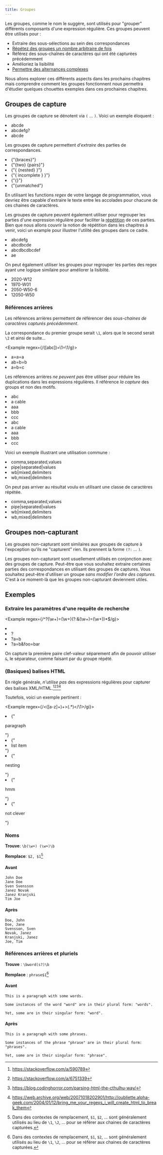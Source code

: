 ```yaml
---
title: Groupes
---
```


Les groupes, comme le nom le suggère, sont utilisés pour "grouper" différents composants d'une expression régulière. Ces groupes peuvent être utilisés pour :

-   Extraire des sous-sélections au sein des correspondances
-   [Répétez des groupes un nombre arbitraire de fois](repetition)
-   Référez des sous-chaînes de caractères qui ont été capturées précédemment
-   Amélioriez la lisibilité 
-   [Permettre des alternances complexes](alternation)

Nous allons explorer ces différents aspects dans les prochains chapitres mais comprendre comment les groupes fonctionnent nous permettra d'étudier quelques chouettes exemples dans ces prochaines chapitres.

## Groupes de capture

Les groupes de capture se dénotent via `(` … `)`. Voici un exemple éloquent :

<Example regex={/a(bcd)e/g}>
    <li>abcde</li>
    <li>abcdefg?</li>
    <li>abcde</li>
</Example>

Les groupes de capture permettent _d'extraire_ des parties de correspondances.

<Example regex={/\{([^{}]*)\}/g}>
    <li>{"{braces}"}</li>
    <li>{"{two} {pairs}"}</li>
    <li>{"{ {nested} }"}</li>
    <li>{"{ incomplete } }"}</li>
    <li>{"{}"}</li>
    <li>{"{unmatched"}</li>
</Example>

En utilisant les functions _regex_ de votre langage de programmation, vous devriez être capable d'extraire le texte entre les accolades pour chacune de ces chaines de caractères.

Les groupes de capture peuvent également utiliser pour regrouper les parties d'une expression régulière pour faciliter la [répétition](/repetition) de ces parties. Bien que nous allons couvrir la notion de répétition dans les chapitres à venir, voici un example pour illustrer l'utilité des groupes dans ce cadre.

<Example regex={/a(bcd)+e/g}>
    <li>abcdefg</li>
    <li>abcdbcde</li>
    <li>abcdbcdbcdef</li>
    <li>ae</li>
</Example>

On peut également utiliser les groupes pour regrouper les parties des regex ayant une logique similaire pour améliorer la lisiblité.

<Example regex={/(\d\d\d\d)-W(\d\d)/g}>
    <li>2020-W12</li>
    <li>1970-W01</li>
    <li>2050-W50-6</li>
    <li>12050-W50</li>
</Example>

### Références arrières

Les références arrières permettent de référencer des _sous-chaines de caractères capturés précédemment_.

La correspondance du premier groupe serait `\1`, alors que le second serait `\2` et ainsi de suite…

<Example regex={/([abc])=\1=\1/g}>
    <li>a=a=a</li>
    <li>ab=b=b</li>
    <li>a=b=c</li>
</Example>

Les références arrières _ne peuvent pas_ être utiliser pour réduire les duplications dans les expressions régulières. Il référence _la capture_ des groups et non des motifs.

<Example regex={/[abc][abc][abc]/g}>
    <li>abc</li>
    <li>a cable</li>
    <li>aaa</li>
    <li>bbb</li>
    <li>ccc</li>
</Example>

<Example regex={/([abc])\1\1/g}>
    <li>abc</li>
    <li>a cable</li>
    <li>aaa</li>
    <li>bbb</li>
    <li>ccc</li>
</Example>

Voici un exemple illustrant une utilisation commune :

<Example regex={/\w+([,|])\w+\1\w+/g}>
    <li>comma,separated,values</li>
    <li>pipe|separated|values</li>
    <li>wb|mixed,delimiters</li>
    <li>wb,mixed|delimiters</li>
</Example>

On peut pas arriver au résultat voulu en utilisant une classe de caractères répétée.

<Example regex={/\w+[,|]\w+[,|]\w+/g}>
    <li>comma,separated,values</li>
    <li>pipe|separated|values</li>
    <li>wb|mixed,delimiters</li>
    <li>wb,mixed|delimiters</li>
</Example>

## Groupes non-capturant

Les groupes non-capturant sont similaires aux groupes de capture à l'expception qu'ils ne "capturent" rien. Ils prennent la forme `(?:` … `)`.

Les groupes non-capturant sont usuellement utilisés en conjonction avec des groupes de capture. Peut-être que vous souhaitez extraire certaines parties des correspondances en utilisant des groupes de captures. Vous souhaitez peut-être d'utiliser un groupe _sans modifier l'ordre des captures_. C'est à ce moment-là que les groupes non-capturant deviennent utiles.

## Exemples 

### Extraire les paramètres d'une requête de recherche

<Example regex={/^\?(\w+)=(\w+)(?:&(\w+)=(\w+))*$/g}>
    <li></li>
    <li>?</li>
    <li>?a=b</li>
    <li>?a=b&foo=bar</li>
</Example>

On capture la première paire clef-valeur séparement afin de pouvoir utiliser `&`, le séparateur, comme faisant par du groupe répété.

### (Basiques) balises HTML

En règle générale, _n'utilise pas_ des expressions régulières pour capturer des balises XML/HTML.[^1][^2][^3][^4]

Toutefois, voici un exemple pertinent : 

<Example regex={/<([a-z]+)+>(.*)<\/\1>/gi}>
    <li>{"<p>paragraph</p>"}</li>
    <li>{"<li>list item</li>"}</li>
    <li>{"<p><span>nesting</span></p>"}</li>
    <li>{"<p>hmm</li>"}</li>
    <li>{"<p><p>not clever</p></p></p>"}</li>
</Example>

[^1]: https://stackoverflow.com/a/590789
[^2]: https://stackoverflow.com/a/6751339
[^3]: https://blog.codinghorror.com/parsing-html-the-cthulhu-way/
[^4]: https://web.archive.org/web/20071018202901/http://oubliette.alpha-geek.com/2004/01/12/bring_me_your_regexs_i_will_create_html_to_break_them

### Noms

**Trouve**: `\b(\w+) (\w+)\b`

**Remplace**: `$2, $1`[^5]

#### Avant

```
John Doe
Jane Doe
Sven Svensson
Janez Novak
Janez Kranjski
Tim Joe
```

#### Après

```
Doe, John
Doe, Jane
Svensson, Sven
Novak, Janez
Kranjski, Janez
Joe, Tim
```

[^5]: Dans des contextes de remplacement, `$1`, `$2`, … sont généralement utilisés au lieu de `\1`, `\2`, … pour se référer aux chaines de caractères capturées.

### Références arrières et pluriels

**Trouve** : `\bword(s?)\b`

**Remplace** : `phrase$1`[^5]

#### Avant

```
This is a paragraph with some words.

Some instances of the word "word" are in their plural form: "words".

Yet, some are in their singular form: "word".
```

#### Après

```
This is a paragraph with some phrases.

Some instances of the phrase "phrase" are in their plural form: "phrases".

Yet, some are in their singular form: "phrase".
```
